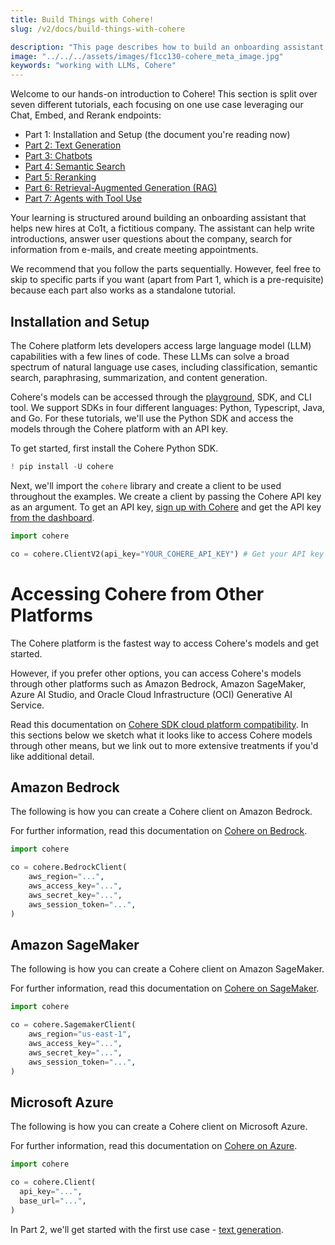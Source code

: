 ```yaml
---
title: Build Things with Cohere!
slug: /v2/docs/build-things-with-cohere

description: "This page describes how to build an onboarding assistant with Cohere's large language models."
image: "../../../assets/images/f1cc130-cohere_meta_image.jpg"  
keywords: "working with LLMs, Cohere"
---
```


Welcome to our hands-on introduction to Cohere! This section is split over seven different tutorials, each focusing on one use case leveraging our Chat, Embed, and Rerank endpoints:

- Part 1: Installation and Setup (the document you're reading now)
- [Part 2: Text Generation](/v2/docs/text-generation-tutorial)
- [Part 3: Chatbots](/v2/docs/building-a-chatbot-with-cohere)
- [Part 4: Semantic Search](/v2/docs/semantic-search-with-cohere)
- [Part 5: Reranking](/v2/docs/reranking-with-cohere)
- [Part 6: Retrieval-Augmented Generation (RAG)](/v2/docs/rag-with-cohere)
- [Part 7: Agents with Tool Use](/v2/docs/building-an-agent-with-cohere)

Your learning is structured around building an onboarding assistant that helps new hires at Co1t, a fictitious company. The assistant can help write introductions, answer user questions about the company, search for information from e-mails, and create meeting appointments.

We recommend that you follow the parts sequentially. However, feel free to skip to specific parts if you want (apart from Part 1, which is a pre-requisite) because each part also works as a standalone tutorial.

## Installation and Setup

The Cohere platform lets developers access large language model (LLM) capabilities with a few lines of code. These LLMs can solve a broad spectrum of natural language use cases, including classification, semantic search, paraphrasing, summarization, and content generation.

Cohere's models can be accessed through the [playground](https://dashboard.cohere.ai/playground/generate?model=xlarge&__hstc=14363112.d9126f508a1413c0edba5d36861c19ac.1701897884505.1722364657840.1722366723691.56&__hssc=14363112.1.1722366723691&__hsfp=3560715434), SDK, and CLI tool. We support SDKs in four different languages: Python, Typescript, Java, and Go. For these tutorials, we'll use the Python SDK and access the models through the Cohere platform with an API key.

To get started, first install the Cohere Python SDK.

```python PYTHON
! pip install -U cohere
```

Next, we'll import the `cohere` library and create a client to be used throughout the examples. We create a client by passing the Cohere API key as an argument. To get an API key, [sign up with Cohere](https://dashboard.cohere.com/welcome/register) and get the API key [from the dashboard](https://dashboard.cohere.com/api-keys).

```python PYTHON
import cohere

co = cohere.ClientV2(api_key="YOUR_COHERE_API_KEY") # Get your API key here: https://dashboard.cohere.com/api-keys
```

# Accessing Cohere from Other Platforms

The Cohere platform is the fastest way to access Cohere's models and get started.

However, if you prefer other options, you can access Cohere's models through other platforms such as Amazon Bedrock, Amazon SageMaker, Azure AI Studio, and Oracle Cloud Infrastructure (OCI) Generative AI Service.

Read this documentation on [Cohere SDK cloud platform compatibility](/docs/cohere-works-everywhere). In this sections below we sketch what it looks like to access Cohere models through other means, but we link out to more extensive treatments if you'd like additional detail.

## Amazon Bedrock

The following is how you can create a Cohere client on Amazon Bedrock.

For further information, read this documentation on [Cohere on Bedrock](/docs/cohere-on-aws#amazon-bedrock).

```python PYTHON
import cohere

co = cohere.BedrockClient(
    aws_region="...",
    aws_access_key="...",
    aws_secret_key="...",
    aws_session_token="...",
)
```

## Amazon SageMaker

The following is how you can create a Cohere client on Amazon SageMaker.

For further information, read this documentation on [Cohere on SageMaker](/docs/cohere-on-aws#amazon-sagemaker).

```python PYTHON
import cohere

co = cohere.SagemakerClient(
    aws_region="us-east-1",
    aws_access_key="...",
    aws_secret_key="...",
    aws_session_token="...",
)
```

## Microsoft Azure

The following is how you can create a Cohere client on Microsoft Azure.

For further information, read this documentation on [Cohere on Azure](/docs/cohere-on-microsoft-azure).

```python PYTHON
import cohere

co = cohere.Client(
  api_key="...",
  base_url="...",
)
```

In Part 2, we'll get started with the first use case - [text generation](/docs/text-generation-tutorial).
